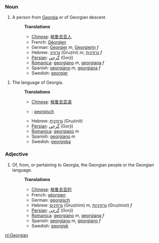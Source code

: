 ===Noun===
#A person from [[Georgia]] or of Georgian descent.
#:'''Translations'''
#:*[[Chinese]]: [[格鲁吉亚人]] 
#:*French: [[Géorgien]]
#:*German: [[Georgier]] ''m'', [[Georgierin]] ''f''
#:*Hebrew: [[גרוזיני]] (Gruzini) ''m'', [[גרוזינית]] ''f''
#:*[[Persian]]: [[گرجي]] (Gorji)
#:*[[Romanica]]: [[georgiano]] ''m'', [[georgiana]] ''f''
#:*Spanish: [[georgiano]] ''m'', [[georgiana]] ''f''
#:*Swedish: [[georgier]]

#The language of Georgia.
#:'''Translations'''
#:*[[Chinese]]: [[格鲁吉亚语]] 
#:*{{nl}}: [[georgisch]]
#:*Hebrew: [[גרוזינית]] (Gruzinit)
#:*[[Persian]]: [[گرجي]] (Gorji)
#:*[[Romanica]]: [[georgiano]] ''m''
#:*Spanish: [[georgiano]] ''m''
#:*Swedish: [[georgiska]]

===Adjective===
#Of, from, or pertaining to Georgia, the Georgian people or the Georgian language.
#:'''Translations'''
#:*[[Chinese]]: [[格鲁吉亚的]] 
#:*French: [[géorgien]]
#:*German: [[georgisch]]
#:*Hebrew: [[גרוזינים]] (Gruzinim) ''m'', [[גרוזיניות]] (Gruziniot) ''f''
#:*[[Persian]]: [[گرجي]] (Gorji)
#:*[[Romanica]]: [[georgiano]] ''m'', [[georgiana]] ''f''
#:*Spanish: [[georgiano]] ''m'', [[georgiano]] ''f''
#:*Swedish: [[georgisk]]


[[nl:Georgian]]